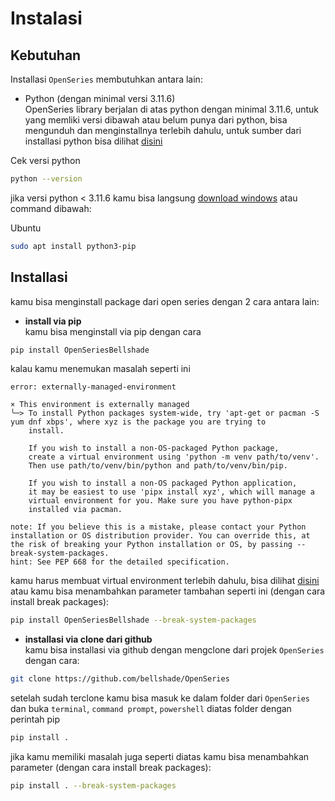 # Instalasi

## Kebutuhan

Installasi `OpenSeries` membutuhkan antara lain:

-   Python (dengan minimal versi 3.11.6)<br /> OpenSeries library berjalan di atas python dengan minimal 3.11.6, untuk yang memliki versi dibawah atau belum punya dari python, bisa mengunduh dan menginstallnya terlebih dahulu, untuk sumber dari installasi python bisa dilihat [disini](https://www.python.org/downloads/)

Cek versi python

```bash
python --version
```

jika versi python < 3.11.6 kamu bisa langsung [download windows](https://www.python.org/ftp/python/3.12.1/python-3.12.1-amd64.exe) atau command dibawah:

Ubuntu

```bash
sudo apt install python3-pip
```

## Installasi

kamu bisa menginstall package dari open series dengan 2 cara antara lain:

-   **install via pip**<br/>kamu bisa menginstall via pip dengan cara

```bash
pip install OpenSeriesBellshade
```

kalau kamu menemukan masalah seperti ini

```
error: externally-managed-environment

× This environment is externally managed
╰─> To install Python packages system-wide, try 'apt-get or pacman -S yum dnf xbps', where xyz is the package you are trying to
    install.

    If you wish to install a non-OS-packaged Python package,
    create a virtual environment using 'python -m venv path/to/venv'.
    Then use path/to/venv/bin/python and path/to/venv/bin/pip.

    If you wish to install a non-OS packaged Python application,
    it may be easiest to use 'pipx install xyz', which will manage a
    virtual environment for you. Make sure you have python-pipx
    installed via pacman.

note: If you believe this is a mistake, please contact your Python installation or OS distribution provider. You can override this, at the risk of breaking your Python installation or OS, by passing --break-system-packages.
hint: See PEP 668 for the detailed specification.
```

kamu harus membuat virtual environment terlebih dahulu, bisa dilihat [disini](https://docs.python.org/3/library/venv.html) atau kamu bisa menambahkan parameter tambahan seperti ini (dengan cara install break packages):

```bash
pip install OpenSeriesBellshade --break-system-packages
```

-   **installasi via clone dari github**<br/>kamu bisa installasi via github dengan mengclone dari projek `OpenSeries` dengan cara:

```bash
git clone https://github.com/bellshade/OpenSeries
```

setelah sudah terclone kamu bisa masuk ke dalam folder dari `OpenSeries` dan buka `terminal`, `command prompt`, `powershell` diatas folder dengan perintah pip

```bash
pip install .
```

jika kamu memiliki masalah juga seperti diatas kamu bisa menambahkan parameter (dengan cara install break packages):

```bash
pip install . --break-system-packages
```
